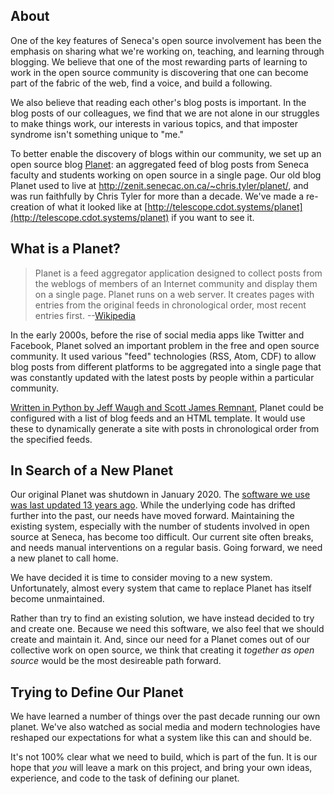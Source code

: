 ## About

One of the key features of Seneca's open source involvement has been the emphasis on sharing what
we're working on, teaching, and learning through blogging. We believe that one of the most
rewarding parts of learning to work in the open source community is discovering that one can
become part of the fabric of the web, find a voice, and build a following.

We also believe that reading each other's blog posts is important. In the blog
posts of our colleagues, we find that we are not alone in our struggles to make
things work, our interests in various topics, and that imposter syndrome isn't
something unique to "me."

To better enable the discovery of blogs within our community, we set up an open
source blog [Planet](<https://en.wikipedia.org/wiki/Planet_(software)>): an aggregated
feed of blog posts from Seneca faculty and students working on open source in a
single page. Our old blog Planet used to live at http://zenit.senecac.on.ca/~chris.tyler/planet/, and was run faithfully by Chris Tyler for more than a decade. We've made a re-creation of what it looked like at [http://telescope.cdot.systems/planet](http://telescope.cdot.systems/planet) if you want to see it.

## What is a Planet?

> Planet is a feed aggregator application designed to collect posts from the weblogs of members of an Internet community and display them on a single page. Planet runs on a web server. It creates pages with entries from the original feeds in chronological order, most recent entries first. --[Wikipedia](<https://en.wikipedia.org/wiki/Planet_(software)>)

In the early 2000s, before the rise of social media apps like Twitter and Facebook,
Planet solved an important problem in the free and open source community. It used
various "feed" technologies (RSS, Atom, CDF) to allow blog posts from different
platforms to be aggregated into a single page that was constantly updated with
the latest posts by people within a particular community.

[Written in Python by Jeff Waugh and Scott James Remnant](https://people.gnome.org/~jdub/bzr/planet/devel/trunk/),
Planet could be configured with a list of blog feeds and an HTML template. It would
use these to dynamically generate a site with posts in chronological order from
the specified feeds.

## In Search of a New Planet

Our original Planet was shutdown in January 2020. The [software we use was last updated 13 years ago](https://people.gnome.org/~jdub/bzr/planet/devel/trunk/).
While the underlying code has drifted further into the past, our needs have moved
forward. Maintaining the existing system, especially with the number of students
involved in open source at Seneca, has become too difficult. Our current site
often breaks, and needs manual interventions on a regular basis. Going forward,
we need a new planet to call home.

We have decided it is time to consider moving to
a new system. Unfortunately, almost every system that came to replace Planet has
itself become unmaintained.

Rather than try to find an existing solution, we have instead decided to try and
create one. Because we need this software, we also feel that we should
create and maintain it. And, since our need for a Planet comes out of our
collective work on open source, we think that creating it _together as open source_
would be the most desireable path forward.

## Trying to Define Our Planet

We have learned a number of things over the past decade running our own planet.
We've also watched as social media and modern technologies have reshaped our
expectations for what a system like this can and should be.

It's not 100% clear what we need to build, which is part of the fun. It is our
hope that _you_ will leave a mark on this project, and bring your own ideas,
experience, and code to the task of defining our planet.
